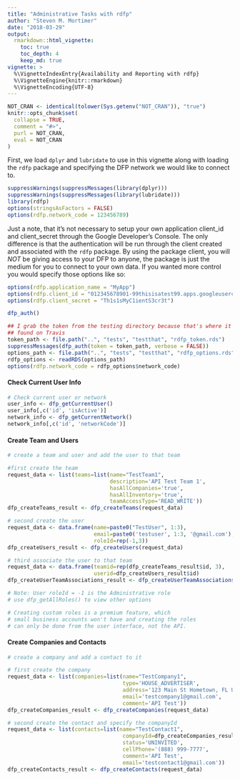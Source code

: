 ```yaml
---
title: "Administrative Tasks with rdfp"
author: "Steven M. Mortimer"
date: "2018-03-29"
output:
  rmarkdown::html_vignette:
    toc: true
    toc_depth: 4
    keep_md: true
vignette: >
  %\VignetteIndexEntry{Availability and Reporting with rdfp}
  %\VignetteEngine{knitr::rmarkdown}
  %\VignetteEncoding{UTF-8}
---
```


```r
NOT_CRAN <- identical(tolower(Sys.getenv("NOT_CRAN")), "true")
knitr::opts_chunk$set(
  collapse = TRUE,
  comment = "#>",
  purl = NOT_CRAN,
  eval = NOT_CRAN
)
```

First, we load `dplyr` and `lubridate` to use in this vignette along with loading 
the `rdfp` package and specifying the DFP network we would like to connect to. 

```r
suppressWarnings(suppressMessages(library(dplyr)))
suppressWarnings(suppressMessages(library(lubridate)))
library(rdfp)
options(stringsAsFactors = FALSE)
options(rdfp.network_code = 123456789)
```

Just a note, that it's not necessary to setup your own application client_id and 
client_secret through the Google Developer's Console. The only difference is that 
the authentication will be run through the client created and associated with the 
`rdfp` package. By using the package client, you will *NOT* be giving access to 
your DFP to anyone, the package is just the medium for you to connect to 
your own data. If you wanted more control you would specify those options like so: 

```r
options(rdfp.application_name = "MyApp")
options(rdfp.client_id = "012345678901-99thisisatest99.apps.googleusercontent.com")
options(rdfp.client_secret = "Th1s1sMyC1ientS3cr3t")

dfp_auth()
```

```r
## I grab the token from the testing directory because that's where it is to be
## found on Travis
token_path <- file.path("..", "tests", "testthat", "rdfp_token.rds")
suppressMessages(dfp_auth(token = token_path, verbose = FALSE))
options_path <- file.path("..", "tests", "testthat", "rdfp_options.rds")
rdfp_options <- readRDS(options_path)
options(rdfp.network_code = rdfp_options$network_code)
```

#### Check Current User Info

```r
# Check current user or network
user_info <- dfp_getCurrentUser()
user_info[,c('id', 'isActive')]
network_info <- dfp_getCurrentNetwork()
network_info[,c('id', 'networkCode')]
```

#### Create Team and Users

```r
# create a team and user and add the user to that team

#first create the team
request_data <- list(teams=list(name="TestTeam1", 
                                description='API Test Team 1', 
                                hasAllCompanies='true', 
                                hasAllInventory='true',
                                teamAccessType='READ_WRITE'))
dfp_createTeams_result <- dfp_createTeams(request_data)

# second create the user
request_data <- data.frame(name=paste0("TestUser", 1:3),
                           email=paste0('testuser', 1:3, '@gmail.com'), 
                           roleId=rep(-1,3))
dfp_createUsers_result <- dfp_createUsers(request_data)

# third associate the user to that team
request_data <- data.frame(teamid=rep(dfp_createTeams_result$id, 3),
                           userid=dfp_createUsers_result$id)
dfp_createUserTeamAssociations_result <- dfp_createUserTeamAssociations(request_data)

# Note: User roleId = -1 is the Administrative role
# use dfp_getAllRoles() to view other options

# Creating custom roles is a premium feature, which
# small business accounts won't have and creating the roles 
# can only be done from the user interface, not the API.
```

#### Create Companies and Contacts

```r
# create a company and add a contact to it

# first create the company
request_data <- list(companies=list(name="TestCompany1", 
                                    type='HOUSE_ADVERTISER', 
                                    address='123 Main St Hometown, FL USA', 
                                    email='testcompany1@gmail.com', 
                                    comment='API Test'))
dfp_createCompanies_result <- dfp_createCompanies(request_data)

# second create the contact and specify the companyId
request_data <- list(contacts=list(name="TestContact1", 
                                    companyId=dfp_createCompanies_result$id, 
                                    status='UNINVITED', 
                                    cellPhone='(888) 999-7777',
                                    comment='API Test', 
                                    email='testcontact1@gmail.com'))
dfp_createContacts_result <- dfp_createContacts(request_data)

```
